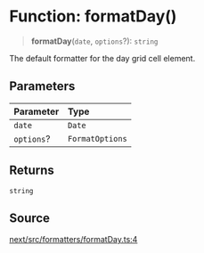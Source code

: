 # Function: formatDay()

> **formatDay**(`date`, `options`?): `string`

The default formatter for the day grid cell element.

## Parameters

| Parameter | Type |
| :------ | :------ |
| `date` | `Date` |
| `options`? | `FormatOptions` |

## Returns

`string`

## Source

[next/src/formatters/formatDay.ts:4](https://github.com/gpbl/react-day-picker/blob/56bfb649e/next/src/formatters/formatDay.ts#L4)
